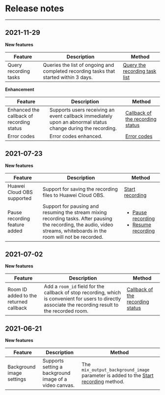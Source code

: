 # Release notes

- - -

## 2021-11-29

**New features**

| Feature | Description | Method |
|-------|-------|-------|
| Query recording tasks | Queries the list of ongoing and completed recording tasks that started within 3 days. |[Query the recording task list](/cloud-recording-server/query-record-task-list)|

**Enhancement**

| Feature | Description | Method |
|-------|-------|-------|
| Enhanced the callback of recording status | Supports users receiving an event callback immediately upon an abnormal status change during the recording. |[Callback of the recording status](/cloud-recording-server/recording-end-callback)|
| Error codes  | Error codes enhanced. | [Error codes](./Error%20Codes.mdx) |


## 2021-07-23

**New features**

| Feature | Description | Method |
|-------|-------|-------|
| Huawei Cloud OBS supported | Support for saving the recording files to Huawei Cloud OBS. |[Start recording](/cloud-recording-server/start-recording)|
| Pause recording feature added|Support for pausing and resuming the stream mixing recording tasks. After pausing the recording, the audio, video streams, whiteboards in the room will not be recorded. |<ul><li>[Pause recording](/cloud-recording-server/pause-recording)</li><li>[Resume recording](/cloud-recording-server/recovery-recording)</li></ul>|

## 2021-07-02

**New features**

| Feature | Description | Method |
|-------|-------|-------|
|Room ID added to the returned callback |Add a `room_id` field for the callback of stop recording, which is convenient for users to directly associate the recording result to the recorded room. |[Callback of the recording status](/cloud-recording-server/recording-end-callback)|

## 2021-06-21

**New features**

| Feature | Description | Method |
|-------|-------|-------|
|Background image settings|Supports setting a background image of a video canvas. | The `mix_output_background_image` parameter is added to the [Start recording](/cloud-recording-server/start-recording) method. |
